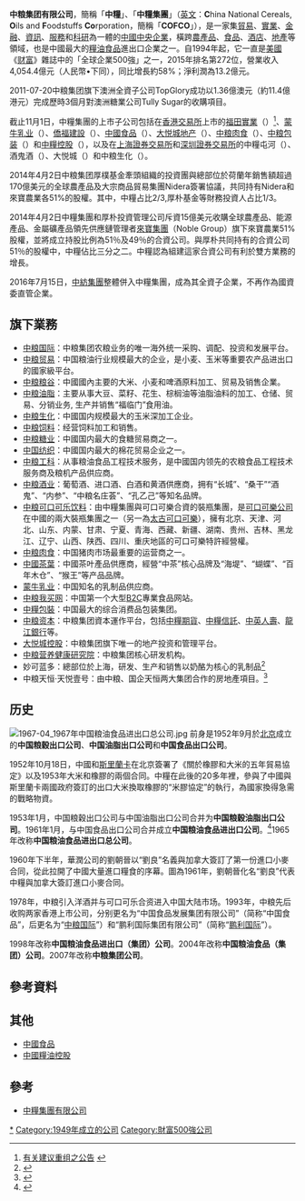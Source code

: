 {{refimprove|time=2017-07-16}}
{{Infobox company
| name = 中粮集团有限公司
| name_en = China National Cereals, Oils and Foodstuffs Corporation
| type = [[中國中央企業|中國中央企業]]（[[国有独资|国有独资]]）
| logo = COFCO logo.png
| slogan = 自然之源　重塑你我<br>產業鏈　好產品
| local_code_name = CN
| local_code = 91110000101100414N
| foundation = 1949年
| location = {{CHN}}[[北京市|北京市]][[朝阳区_(北京市)|朝阳区]][[朝阳门南大街|朝阳门南大街]]8号
| key_people = [[董事长|董事长]]、[[党组书记|党组书记]]：[[吕军|吕军]]<br>总经理、党组副书记：[[栾日成|栾日成]]
| industry = 綜合企業
| sales = 
| profit = 
| asset = 
| market_value = 
| revenue = 
| num_employees = 
| products = 
| subsid = [[中國食品|中國食品]]（{{hkex2|506}}）<br>[[中糧控股|中糧控股]]（{{hkex2|606}}）<br>中糧屯河（{{sse2|600737}}）<br>中糧地產（{{szse2|000031}}）<br>中粮生化（{{szse2|000930}}）
| homepage = http://www.cofco.com/|
}}

'''中粮集团有限公司'''，簡稱「'''中糧'''」、「'''中糧集團'''」（[[英文|英文]]：'''C'''hina National Cereals, '''O'''ils and '''F'''oodstuffs '''Co'''rporation，簡稱「'''COFCO'''」），是一家集[[貿易|貿易]]、[[實業|實業]]、[[金融|金融]]、[[資訊|資訊]]、[[服務|服務]]和[[科研|科研]]為一體的[[中國中央企業|中國中央企業]]，橫跨[[農產品|農產品]]、[[食品|食品]]、[[酒店|酒店]]、[[地產|地產]]等領域，也是中國最大的[[糧油|糧油]][[食品|食品]]進出口企業之一。自1994年起，它一直是[[美國|美國]]《[[财富_(杂志)|财富]]》雜誌中的「全球企業500強」之一，2015年排名第272位，營業收入4,054.4億元（人民幣•下同），同比增長約58%；淨利潤為13.2億元。

2011-07-20中粮集团旗下澳洲全資子公司TopGlory成功以1.36億澳元（約11.4億港元）完成歷時3個月對澳洲糖業公司Tully Sugar的收購項目。

截止11月1日，中糧集團的上市子公司包括在[[香港交易所|香港交易所]]上市的[[福田實業|福田實業]]（{{hkex2|0420}}）<ref>[http://www.hkexnews.hk/listedco/listconews/sehk/2016/0727/LTN20160727156_C.pdf 有关建议重组之公告] {{Wayback|url=http://www.hkexnews.hk/listedco/listconews/sehk/2016/0727/LTN20160727156_C.pdf|date=20161128200328}}</ref>、[[蒙牛乳业|蒙牛乳业]]（{{hkex2|02319}}）、[[僑福建設|僑福建設]]（{{hkex2|207}}）、[[中國食品|中國食品]]（{{hkex2|506}}）、[[大悦城地产|大悦城地产]]（{{hkex2|00207}}）、[[中粮肉食|中粮肉食]]（{{hkex2|01610}}）、[[中粮包装|中粮包装]]（{{hkex2|00906}}）和[[中糧控股|中糧控股]]（{{hkex2|606}}），以及在[[上海證券交易所|上海證券交易所]]和[[深圳证券交易所|深圳證券交易所]]的中糧屯河（{{sse2|600737}}）、酒鬼酒（{{szse2|000799}}）、大悦城（{{szse2|000031}}）和中粮生化（{{szse2|000930}}）。

2014年4月2日中粮集团厚樸基金牽頭組織的投資團與總部位於荷蘭年銷售額超過170億美元的全球農產品及大宗商品貿易集團Nidera簽署協議，共同持有Nidera和來寶農業各51%的股權。其中，中糧占比2/3,厚朴基金等財務投資人占比1/3。

2014年4月2日中糧集團和厚朴投資管理公司斥資15億美元收購全球農產品、能源產品、金屬礦產品領先供應鏈管理者[[來寶集團|來寶集團]]（Noble Group）旗下來寶農業51%股權，並將成立持股比例為51％及49％的合資公司。與厚朴共同持有的合資公司51％的股權中，中糧佔比三分之二。中糧認為組建這家合資公司有利於雙方業務的增長。

2016年7月15日，[[中紡集團|中紡集團]]整體併入中糧集團，成為其全資子企業，不再作為國資委直管企業。

==旗下業務==
* [[中國食品|中粮国际]]：中粮集团农粮业务的唯一海外统一采购、调配、投资和发展平台。
* [[中粮贸易|中粮贸易]]：中国粮油行业规模最大的企业，是小麦、玉米等重要农产品进出口的國家級平台。
* [[中粮粮谷|中粮粮谷]]：中國國內主要的大米、小麦和啤酒原料加工、贸易及销售企業。
* [[中粮油脂|中粮油脂]]：主要从事大豆、菜籽、花生、棕榈油等油脂油料的加工、仓储、贸易、分销业务, 生产并销售“福临门”食用油。
* [[中粮生化|中粮生化]]：中國国内规模最大的玉米深加工企业。
* [[中粮饲料|中粮饲料]]：经营饲料加工和销售。
* [[中粮糖业|中粮糖业]]：中國国内最大的食糖贸易商之一。
* [[中国纺织|中国纺织]]：中國国内最大的棉花贸易企业之一。
* [[中粮工科|中粮工科]]：从事粮油食品工程技术服务，是中國国内领先的农粮食品工程技术服务商及粮机产品供应商。
* [[中粮酒业|中粮酒业]]：葡萄酒、进口酒、白酒和黄酒供應商，拥有“长城”、“桑干”“酒鬼”、“内参”、“中粮名庄荟”、“孔乙己”等知名品牌。
* [[中粮可口可乐饮料|中粮可口可乐饮料]]：由中糧集團與可口可樂合資的裝瓶集團，是[[可口可樂公司|可口可樂公司]]在中國的兩大裝瓶集團之一（另一為[[太古可口可樂|太古可口可樂]]），擁有北京、天津、河北、山东、内蒙、甘肃、宁夏、青海、西藏、新疆、湖南、贵州、吉林、黑龙江、辽宁、山西、陕西、四川、重庆地區的可口可樂特許經營權。
* [[中粮肉食|中粮肉食]]：中国猪肉市场最重要的运营商之一。
* [[中茶公司|中國茶葉]]：中國茶叶產品供應商，經營“中茶”核心品牌及“海堤”、“蝴蝶”、“百年木仓”、“猴王”等产品品牌。
* [[蒙牛集团|蒙牛乳业]]：中国知名的乳制品供应商。
* [[中粮我买网|中粮我买网]]：中国第一个大型[[零售|B2C]]專業食品网站。
* [[中糧包裝|中糧包裝]]：中国最大的综合消费品包装集团。
* [[中粮资本|中粮资本]]：中粮集团資本運作平台，包括[[中糧期貨|中糧期貨]]、[[中糧信託|中糧信託]]、[[中英人壽|中英人壽]]、[[龙江银行|龍江銀行]]等。
* [[大悦城控股|大悦城控股]]：中粮集团旗下唯一的地产投资和管理平台。
* [[中粮营养健康研究院|中粮营养健康研究院]]：中粮集团核心研发机构。
* 妙可蓝多：總部位於上海，研发、生产和销售以奶酪为核心的乳制品<ref>{{cite news |title=妙可蓝多 |url=http://www.cofco.com/cn/Investors/miaokelanduo/}}</ref>
* 中粮天恒·天悦壹号：由中粮、国企天恒两大集团合作的房地產項目。<ref>{{cite news |title=中粮天恒·天悦壹号 |url=http://www.heshuodichan.com/Project_detail/index/6}}</ref>

==历史==
{{章节扩充}}
[[File:1967-04_1967年中国粮油食品进出口总公司.jpg|thumb]]
前身是1952年9月於[[北京市|北京]]成立的'''中国粮穀出口公司'''、'''中国油脂出口公司'''和'''中国食品出口公司'''。

1952年10月18日，中國和[[斯里蘭卡|斯里蘭卡]]在北京簽署了《關於橡膠和大米的五年貿易協定》以及1953年大米和橡膠的兩個合同。中糧在此後的20多年裡，參與了中國與斯里蘭卡兩國政府簽訂的出口大米換取橡膠的“米膠協定”的執行，為國家換得急需的戰略物資。

1953年1月，中国粮穀出口公司与中国油脂出口公司合并为'''中国粮穀油脂出口公司'''。1961年1月，与中国食品出口公司合并成立'''中国粮油食品进出口公司'''。<ref>{{cite web|title=历史回顾|url=http://www.cofco.com/cn/about_cofco/history.aspx?id=353|accessdate=2010-03-22|publisher=中粮集团有限公司|archiveurl=https://web.archive.org/web/20070427231032/http://www.cofco.com/cn/about_cofco/history.aspx?id=353|archivedate=2007-04-27|deadurl=yes}}</ref>1965年改称'''中国粮油食品进出口总公司'''。

1960年下半年，華潤公司的劉朝晉以“劉良”名義與加拿大簽訂了第一份進口小麥合同，從此拉開了中國大量進口糧食的序幕。圖為1961年，劉朝晉化名“劉良”代表中糧與加拿大簽訂進口小麥合同。

1978年，中粮引入洋酒并与可口可乐合资进入中国大陆市场。1993年，中粮先后收购两家香港上市公司，分别更名为“中国食品发展集团有限公司”（简称“中国食品”，后更名为“[[中國食品|中粮国际]]”）和“鹏利国际集团有限公司”（简称“[[鹏利国际|鹏利国际]]”）。

1998年改称'''中国粮油食品进出口（集团）公司'''。2004年改称'''中国粮油食品（集团）公司'''。2007年改称'''中粮集团公司'''。

== 參考資料==
{{reflist}}

== 其他 ==
*[[中國食品|中國食品]]
*[[中國糧油控股|中國糧油控股]]

== 參考 ==
*[http://www.cofco.com/ 中糧集團有限公司]{{Wayback|url=http://www.cofco.com/ |date=20200722224140 }}

{{国有重要骨干企业}}
[[Category:中糧集團|*]]
[[Category:1949年成立的公司|Category:1949年成立的公司]][[Category:財富500強公司|Category:財富500強公司]]